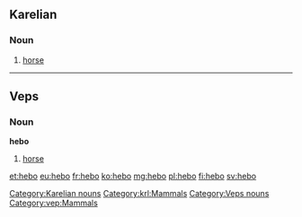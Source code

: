 ==Karelian==

===Noun===
{{krl-noun|hevon|hebuo}}

# [[horse]]

[[Category:Karelian nouns]]
[[Category:krl:Mammals]]

----

==Veps==

===Noun===
'''hebo'''

# [[horse]]

[[Category:Veps nouns]]
[[Category:vep:Mammals]]

[[et:hebo]]
[[eu:hebo]]
[[fr:hebo]]
[[ko:hebo]]
[[mg:hebo]]
[[pl:hebo]]
[[fi:hebo]]
[[sv:hebo]]